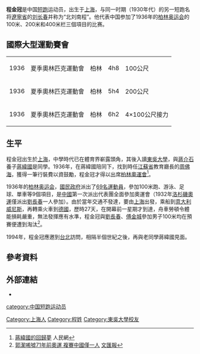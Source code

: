 {{NoteTA|1=zh-cn:0米;zh-hk:0米;zh-tw:0公尺}}
{{Infobox sportsperson
| name=程金冠
| image=
| real_name=程金冠
| romanizedname=Chen King-Kwan
| birth_name=程金冠
| nationality=
| national_team={{CHN-1928}}
| ethnicity=
| hometown=
| citizenship=
| birth_date={{Birth date|year=1913|month=1|day=3}}
| birth_place={{CHN-1912}}上海市
| death_date={{Death date and age|2000|5|1|1913|1|3}}
| death_place={{CHN-1949}}江蘇省蘇州市
| resting_place=
| residence=
| education=東吳大學經濟系
| alma_mater=東吳大學
| occupation=
| years_active=1930年－2000年
| height={{height|m=1.6}}
| weight=
| spouse=
| country={{ROC-1912}}
| sport=田徑
| event=短跑
| collegeteam=東吳大學
| retired=1936年8月9日
| coaching=
| worlds=
| regionals=
| nationals=
{{collapsible list
|'''1930年中國全國運動會男子組'''：田徑200公尺跨欄第二名
}}
| olympics=
| pb=
{{collapsible list
|'''100公尺'''：11.6秒（手動）（1936年）
|'''200公尺'''：23.6秒（手動）（1936年）
|'''400公尺跨欄'''：58.3秒（手動）（1936年）
}}
| medaltemplates=
| updated=2016年9月12日
}}
'''程金冠'''{{BD|1913年|1月3日|2005年|5月1日}}是中国[[短跑|短跑]]运动员，出生于[[上海|上海]]，与同一时期（1930年代）的另一短跑名将[[遼寧省|遼寧省]]的[[刘长春|刘长春]]并称为“北刘南程”。他代表中国参加了1936年的[[柏林奥运会|柏林奥运会]]的100米、200米和400米栏三個項目的比赛。

== 國際大型運動賽會 ==
{|{{AchievementTable|Event=yes|Result=yes|nation=ROC-1928}}
|-
|align=left|1936
|align=left|夏季奧林匹克運動會
|align=left|{{DEU}}柏林
|align=left|4h8
|align=left|100公尺
|-
|align=left|1936
|align=left|夏季奧林匹克運動會
|align=left|{{DEU}}柏林
|align=left|5h4
|align=left|200公尺
|-
|align=left|1936
|align=left|夏季奧林匹克運動會
|align=left|{{DEU}}柏林
|align=left|6h2
|align=left|4×100公尺接力
|align=left|44.8秒（手動）
|}

==生平==
程金冠出生於[[上海|上海]]，中學時代已在體育界嶄露頭角，其後入讀[[東吳大學|東吳大學]]，與[[蔣介石|蔣介石]]養子[[蔣緯國|蔣緯國]]是同學。1936年，在蔣緯國陪同下，找到時任[[江蘇省|江蘇省]]教育廳長的[[周佛海|周佛海]]，獲得一筆行裝費以資鼓勵，程金冠才得以出席[[柏林奧運會|柏林奧運會]]<ref>[http://www.people.com.cn/BIG5/paper81/712/85903.html 蔣緯國的回歸夢] {{Wayback|url=http://www.people.com.cn/BIG5/paper81/712/85903.html |date=20160304073529 }}人民網</ref>。

1936年的[[柏林奥运会|柏林奥运会]]，[[國民政府|國民政府]]派出了[[1936年夏季奧林匹克運動會中華民國代表團|69名運動員]]，參加100米跑、游泳、足球、單車等9個項目，是[[中國|中國]]第一次派出代表團全面參加奧運會（1932年[[洛杉磯奧運|洛杉磯奧運]]僅派出[[劉長春|劉長春]]一人參加）。由於當年交通不發達，要由[[上海|上海]]出發，乘船到[[意大利|意大利]][[威尼斯|威尼斯]]，再轉乘火車到[[德國|德國]]，歷時27天，在開幕前一星期才到達，舟車勞頓令體能損耗嚴重，無法發揮應有水準，程金冠與[[劉長春|劉長春]]、[[傅金城|傅金城]]參加男子100米均在預賽便遭到淘汰<ref>[http://paper.wenweipo.com/2007/10/01/CB0710010001.htm 郭潔唏噓71年前奧運 複賽中國僅一人] {{webarchive|url=https://web.archive.org/web/20120326035144/http://paper.wenweipo.com/2007/10/01/CB0710010001.htm |date=2012-03-26 }}[[文汇报_(香港)|文匯報]]</ref>。

1994年，程金冠應邀到[[台北|台北]]訪問，相隔半個世紀之後，再與老同學蔣緯國見面。

== 參考資料 ==
{{Reflist}}

== 外部連結 ==
*{{IOC profile|id=king-kwan-chen}}

[[Category:上海人|Category:上海人]]
[[Category:程姓|Category:程姓]]
[[Category:東吳大學校友|Category:東吳大學校友]]
[[category:中国短跑运动员|category:中国短跑运动员]]